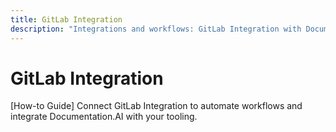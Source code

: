 ```yaml
---
title: GitLab Integration
description: "Integrations and workflows: GitLab Integration with Documentation.AI."
---
```


# GitLab Integration

[How-to Guide] Connect GitLab Integration to automate workflows and integrate Documentation.AI with your tooling.
